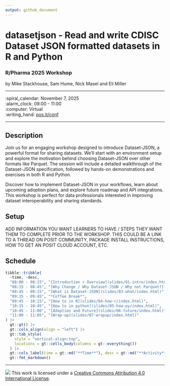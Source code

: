 ```yaml
---
output: github_document
---
```


datasetjson - Read and write CDISC Dataset JSON formatted datasets in R and Python
================

### R/Pharma 2025 Workshop

by Mike Stackhouse, Sam Hume, Nick Masel and Eli Miller

-----

:spiral_calendar: November 7, 2025  
:alarm_clock:     09:00 - 11:00  
:computer:        Virtual  
:writing_hand:    [pos.it/conf](http://pos.it/conf)

-----

## Description

Join us for an engaging workshop designed to introduce Dataset-JSON, a powerful format for sharing datasets. We'll start with an environment setup and explore the motivation behind choosing Dataset-JSON over other formats like Parquet. The session will include a detailed walkthrough of the Dataset-JSON specification, followed by
hands-on demonstrations and exercises in both R and Python.

Discover how to implement Dataset-JSON in your workflows, learn about upcoming adoption plans, and explore future roadmap and API integrations. This workshop is perfect for data professionals interested in improving dataset interoperability and sharing standards.

## Setup

ADD INFORMATION YOU WANT LEARNERS TO HAVE / STEPS THEY WANT THEM TO COMPLETE PRIOR TO THE WORKSHOP. THIS COULD BE A LINK TO A THREAD ON POSIT COMMUNITY, PACKAGE INSTALL INSTRUCTIONS, HOW TO GET AN POSIT CLOUD ACCOUNT, ETC.

## Schedule

```r
tibble::tribble(
  ~time, ~desc,
  "08:00 - 08:15", "[Introduction + Overview](slides/01-intro/index.html)",
  "08:15 - 08:45", "[Why Change / Why Dataset-JSON / Why not Parquet?](slides/02-why/index.html)", 
  "08:45 - 09:15", "[What is Dataset-JSON](slides/03-what/index.html)",
  "09:15 - 09:45", "*Coffee Break*",
  "09:45 - 10:15", "[How to in R](slides/04-how-r/index.html)",
  "10:15 - 10:45", "[How to in python](slides/05-how-py/index.html)",
  "10:45 - 11:00", "[Adoption and Future](slides/06-future/index.html)",
  "11:00 - 11:05", "[Wrap-up](slides/07-wrapup/index.html)"
) |> 
  gt::gt() |> 
  gt::cols_align(align = "left") |> 
  gt::tab_style(
    style = "vertical-align:top",
    locations = gt::cells_body(columns = gt::everything())
  ) |> 
  gt::cols_label(time = gt::md("**Time**"), desc = gt::md("**Activity**")) |> 
  gt::fmt_markdown()
```

-----

![](https://i.creativecommons.org/l/by/4.0/88x31.png) This work is licensed under a [Creative Commons Attribution 4.0 International License](https://creativecommons.org/licenses/by/4.0/).
